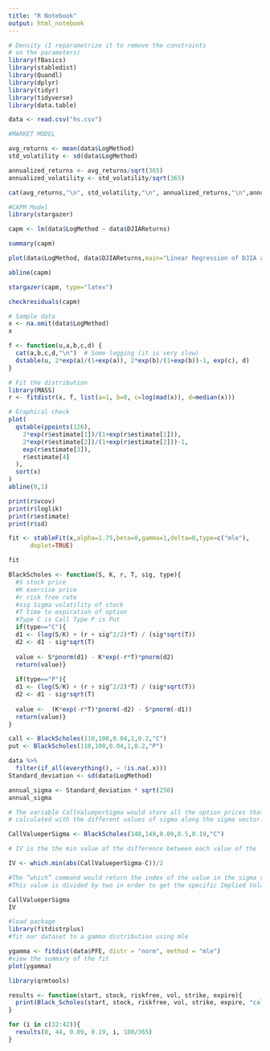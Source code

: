 ```yaml
---
title: "R Notebook"
output: html_notebook
---
```


```r
# Density (I reparametrize it to remove the constraints 
# on the parameters)
library(fBasics)
library(stabledist)
library(Quandl)
library(dplyr)
library(tidyr)
library(tidyverse)
library(data.table)
```

```r
data <- read.csv("hs.csv")
```

```r
#MARKET MODEL

avg_returns <- mean(data$LogMethod)
std_volatility <- sd(data$LogMethod)

annualized_returns <- avg_returns/sqrt(365)
annualized_volatility <- std_volatility/sqrt(365)

cat(avg_returns,"\n", std_volatility,"\n", annualized_returns,"\n",annualized_volatility)
```

```r
#CAPM Model
library(stargazer)

capm <- lm(data$LogMethod ~ data$DJIAReturns)

summary(capm)

plot(data$LogMethod, data$DJIAReturns,main="Linear Regression of DJIA and PFE", xlab="PFE returns", ylab="DJIA returns")

abline(capm)

stargazer(capm, type="latex")
```
```r
checkresiduals(capm)
```

```r
# Sample data
x <- na.omit(data$LogMethod)
x

```
```r
f <- function(u,a,b,c,d) {
  cat(a,b,c,d,"\n")  # Some logging (it is very slow)
  dstable(u, 2*exp(a)/(1+exp(a)), 2*exp(b)/(1+exp(b))-1, exp(c), d)
}

# Fit the distribution
library(MASS)
r <- fitdistr(x, f, list(a=1, b=0, c=log(mad(x)), d=median(x)))

```


```r
# Graphical check
plot(
  qstable(ppoints(126),
    2*exp(r$estimate[1])/(1+exp(r$estimate[1])),
    2*exp(r$estimate[2])/(1+exp(r$estimate[2]))-1,
    exp(r$estimate[3]),
    r$estimate[4]
  ),
  sort(x)
)
abline(0,1)
```
```r
print(r$vcov)
print(r$loglik)
print(r$estimate)
print(r$sd)
```
```r
fit <- stableFit(x,alpha=1.75,beta=0,gamma=1,delta=0,type=c("mle"),
      doplot=TRUE)
```
```r
fit
```


```r
BlackScholes <- function(S, K, r, T, sig, type){
  #S stock price
  #K exercise price
  #r risk free rate
  #sig Sigma volatility of stock
  #T time to expiration of option
  #Type C is Call Type P is Put
  if(type=="C"){
  d1 <- (log(S/K) + (r + sig^2/2)*T) / (sig*sqrt(T))
  d2 <- d1 - sig*sqrt(T)
  
  value <- S*pnorm(d1) - K*exp(-r*T)*pnorm(d2)
  return(value)}
  
  if(type=="P"){
  d1 <- (log(S/K) + (r + sig^2/2)*T) / (sig*sqrt(T))
  d2 <- d1 - sig*sqrt(T)
  
  value <-  (K*exp(-r*T)*pnorm(-d2) - S*pnorm(-d1))
  return(value)}
}
```

```r
call <- BlackScholes(110,100,0.04,1,0.2,"C")
put <- BlackScholes(110,100,0.04,1,0.2,"P")
```

```r
data %>% 
  filter(if_all(everything(), ~ !is.na(.x)))
Standard_deviation <- sd(data$LogMethod)
```
```r
annual_sigma <- Standard_deviation * sqrt(250)
annual_sigma
```

```r
# The variable CallValueperSigma would store all the option prices that are 
# calculated with the different values of sigma along the sigma vector. 

CallValueperSigma <- BlackScholes(148,148,0.09,0.5,0.19,"C")

# IV is the the min value of the difference between each value of the  #CallValueperSigma  vector and the call price. 

IV <- which.min(abs(CallValueperSigma-C))/2 

#The “which” command would return the index of the value in the sigma vector that #correspond to the option price derived from the BlackScholes  function  that is #nearest respect  the call market price. 
#This value is divided by two in order to get the specific Implied Volatility value from the sigma vector, because sigma starts from 0 to 0.5.
```

```r
CallValueperSigma
IV
```
```r
#load package
library(fitdistrplus)
#fit our dataset to a gamma distribution using mle

ygamma <- fitdist(data$PFE, distr = "norm", method = "mle")
#view the summary of the fit 
plot(ygamma)
```

```r
library(qrmtools)

results <- function(start, stock, riskfree, vol, strike, expire){
  print(Black_Scholes(start, stock, riskfree, vol, strike, expire, "call"))
}

for (i in c(32:42)){
  results(0, 44, 0.09, 0.19, i, 180/365)
}
```


